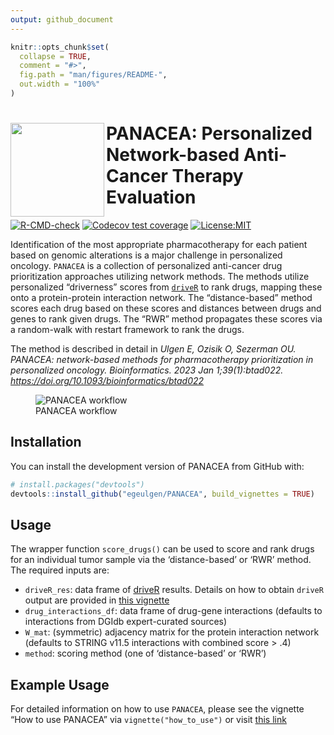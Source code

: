 ```yaml
---
output: github_document
---
```


<!-- README.md is generated from README.Rmd. Please edit that file -->

```r
knitr::opts_chunk$set(
  collapse = TRUE,
  comment = "#>",
  fig.path = "man/figures/README-",
  out.width = "100%"
)
```

# <img src="https://github.com/egeulgen/PANACEA/blob/master/inst/extdata/PANACEA_logo.png?raw=true" align="left" height="150/"/> PANACEA: Personalized Network-based Anti-Cancer Therapy Evaluation

<!-- badges: start -->

[![R-CMD-check](https://github.com/egeulgen/PANACEA/workflows/R-CMD-check/badge.svg)](https://github.com/egeulgen/PANACEA/actions) [![Codecov test coverage](https://codecov.io/gh/egeulgen/PANACEA/branch/master/graph/badge.svg)](https://app.codecov.io/gh/egeulgen/PANACEA?branch=master) [![License:MIT](https://img.shields.io/badge/License-MIT-yellow.svg)](https://opensource.org/licenses/MIT)

<!-- badges: end -->

Identification of the most appropriate pharmacotherapy for each patient based on genomic alterations is a major challenge in personalized oncology. `PANACEA` is a collection of personalized anti-cancer drug prioritization approaches utilizing network methods. The methods utilize personalized "driverness" scores from [`driveR`](https://egeulgen.github.io/driveR/) to rank drugs, mapping these onto a protein-protein interaction network. The "distance-based" method scores each drug based on these scores and distances between drugs and genes to rank given drugs. The "RWR" method propagates these scores via a random-walk with restart framework to rank the drugs.

The method is described in detail in *Ulgen E, Ozisik O, Sezerman OU. PANACEA: network-based methods for pharmacotherapy prioritization in personalized oncology. Bioinformatics. 2023 Jan 1;39(1):btad022. <https://doi.org/10.1093/bioinformatics/btad022>*

![PANACEA workflow](https://github.com/egeulgen/PANACEA/blob/master/inst/extdata/workflow.png?raw=true "PANACEA workflow")

## Installation

You can install the development version of PANACEA from GitHub with:

``` r
# install.packages("devtools")
devtools::install_github("egeulgen/PANACEA", build_vignettes = TRUE)
```

## Usage

The wrapper function `score_drugs()` can be used to score and rank drugs for an individual tumor sample via the 'distance-based' or 'RWR' method. The required inputs are:

-   `driveR_res`: data frame of [driveR](https://egeulgen.github.io/driveR/) results. Details on how to obtain `driveR` output are provided in [this vignette](https://egeulgen.github.io/driveR/articles/how_to_use.html)
-   `drug_interactions_df`: data frame of drug-gene interactions (defaults to interactions from DGIdb expert-curated sources)
-   `W_mat`: (symmetric) adjacency matrix for the protein interaction network (defaults to STRING v11.5 interactions with combined score \> .4)
-   `method`: scoring method (one of 'distance-based' or 'RWR')

## Example Usage

For detailed information on how to use `PANACEA`, please see the vignette "How to use PANACEA" via `vignette("how_to_use")` or visit [this link](https://egeulgen.github.io/PANACEA/articles/how_to_use.html)
